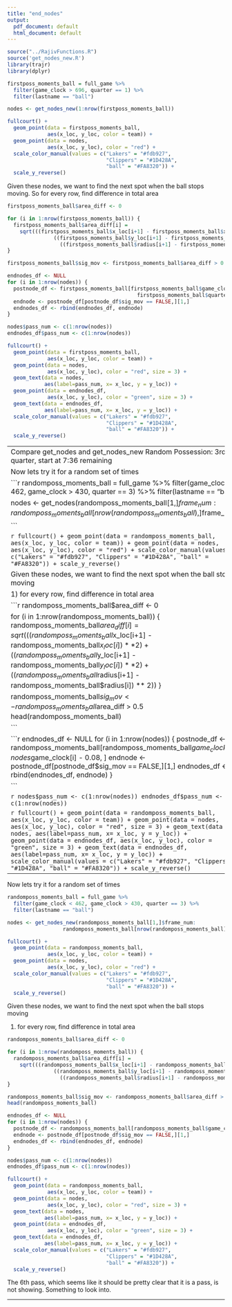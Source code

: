 ```yaml
---
title: "end_nodes"
output:
  pdf_document: default
  html_document: default
---
```



```r
source("../RajivFunctions.R")
source('get_nodes_new.R')
library(trajr)
library(dplyr)
```

```r
firstposs_moments_ball = full_game %>%
  filter(game_clock > 696, quarter == 1) %>%
  filter(lastname == "ball")

nodes <- get_nodes_new(1:nrow(firstposs_moments_ball))

```


```r
fullcourt() +
  geom_point(data = firstposs_moments_ball,
             aes(x_loc, y_loc, color = team)) + 
  geom_point(data = nodes,
             aes(x_loc, y_loc), color = "red") +
  scale_color_manual(values = c("Lakers" = "#fdb927",
                                "Clippers" = "#1D428A",
                                "ball" = "#FA8320")) +
  scale_y_reverse()
```

Given these nodes, we want to find the next spot when the ball stops moving. So for every row, find difference in total area 

```r
firstposs_moments_ball$area_diff <- 0

for (i in 1:nrow(firstposs_moments_ball)) {
  firstposs_moments_ball$area_diff[i] = 
    sqrt(((firstposs_moments_ball$x_loc[i+1] - firstposs_moments_ball$x_loc[i]) ** 2) +
               ((firstposs_moments_ball$y_loc[i+1] - firstposs_moments_ball$y_loc[i]) ** 2) +
                 ((firstposs_moments_ball$radius[i+1] - firstposs_moments_ball$radius[i]) ** 2))
}

firstposs_moments_ball$sig_mov <- firstposs_moments_ball$area_diff > 0.5
```


```r
endnodes_df <- NULL
for (i in 1:nrow(nodes)) {
  postnode_df <- firstposs_moments_ball[firstposs_moments_ball$game_clock < nodes$game_clock[i] - 0.08 &
                                          firstposs_moments_ball$quarter == nodes$quarter[i], ]
  endnode <- postnode_df[postnode_df$sig_mov == FALSE,][1,]
  endnodes_df <- rbind(endnodes_df, endnode)
}

```

```r
nodes$pass_num <- c(1:nrow(nodes))
endnodes_df$pass_num <- c(1:nrow(nodes))
```


```r
fullcourt() +
  geom_point(data = firstposs_moments_ball,
             aes(x_loc, y_loc, color = team)) + 
  geom_point(data = nodes,
             aes(x_loc, y_loc), color = "red", size = 3) +
  geom_text(data = nodes,
            aes(label=pass_num, x= x_loc, y = y_loc)) +
  geom_point(data = endnodes_df,
             aes(x_loc, y_loc), color = "green", size = 3) +
  geom_text(data = endnodes_df,
            aes(label=pass_num, x= x_loc, y = y_loc)) +
  scale_color_manual(values = c("Lakers" = "#fdb927",
                                "Clippers" = "#1D428A",
                                "ball" = "#FA8320")) +
  scale_y_reverse()
```

--------------------------------------------------------------------------------------------------------------
Compare get_nodes and get_nodes_new
Random Possession: 3rd quarter, start at 7:36 remaining


Now lets try it for a random set of times 

```r
randomposs_moments_ball = full_game %>%
  filter(game_clock < 462, game_clock > 430, quarter == 3) %>%
  filter(lastname == "ball")

nodes <- get_nodes(randomposs_moments_ball[1,]$frame_num:
                  randomposs_moments_ball[nrow(randomposs_moments_ball),]$frame_num)

```


```r
fullcourt() +
  geom_point(data = randomposs_moments_ball,
             aes(x_loc, y_loc, color = team)) + 
  geom_point(data = nodes,
             aes(x_loc, y_loc), color = "red") +
  scale_color_manual(values = c("Lakers" = "#fdb927",
                                "Clippers" = "#1D428A",
                                "ball" = "#FA8320")) +
  scale_y_reverse()
```

Given these nodes, we want to find the next spot when the ball stops moving 

1) for every row, find difference in total area 

```r
randomposs_moments_ball$area_diff <- 0

for (i in 1:nrow(randomposs_moments_ball)) {
  randomposs_moments_ball$area_diff[i] = 
    sqrt(((randomposs_moments_ball$x_loc[i+1] - randomposs_moments_ball$x_loc[i]) ** 2) +
               ((randomposs_moments_ball$y_loc[i+1] - randomposs_moments_ball$y_loc[i]) ** 2) +
                 ((randomposs_moments_ball$radius[i+1] - randomposs_moments_ball$radius[i]) ** 2))
}

randomposs_moments_ball$sig_mov <- randomposs_moments_ball$area_diff > 0.5
head(randomposs_moments_ball)

```


```r
endnodes_df <- NULL
for (i in 1:nrow(nodes)) {
  postnode_df <- randomposs_moments_ball[randomposs_moments_ball$game_clock < nodes$game_clock[i] - 0.08, ]
  endnode <- postnode_df[postnode_df$sig_mov == FALSE,][1,]
  endnodes_df <- rbind(endnodes_df, endnode)
}

```

```r
nodes$pass_num <- c(1:nrow(nodes))
endnodes_df$pass_num <- c(1:nrow(nodes))
```


```r
fullcourt() +
  geom_point(data = randomposs_moments_ball,
             aes(x_loc, y_loc, color = team)) + 
  geom_point(data = nodes,
             aes(x_loc, y_loc), color = "red", size = 3) +
  geom_text(data = nodes,
            aes(label=pass_num, x= x_loc, y = y_loc)) +
  geom_point(data = endnodes_df,
             aes(x_loc, y_loc), color = "green", size = 3) +
  geom_text(data = endnodes_df,
            aes(label=pass_num, x= x_loc, y = y_loc)) +
  scale_color_manual(values = c("Lakers" = "#fdb927",
                                "Clippers" = "#1D428A",
                                "ball" = "#FA8320")) +
  scale_y_reverse()
```




-----------------------------------------




Now lets try it for a random set of times 

```r
randomposs_moments_ball = full_game %>%
  filter(game_clock < 462, game_clock > 430, quarter == 3) %>%
  filter(lastname == "ball")

nodes <- get_nodes_new(randomposs_moments_ball[1,]$frame_num:
                  randomposs_moments_ball[nrow(randomposs_moments_ball),]$frame_num)

```


```r
fullcourt() +
  geom_point(data = randomposs_moments_ball,
             aes(x_loc, y_loc, color = team)) + 
  geom_point(data = nodes,
             aes(x_loc, y_loc), color = "red") +
  scale_color_manual(values = c("Lakers" = "#fdb927",
                                "Clippers" = "#1D428A",
                                "ball" = "#FA8320")) +
  scale_y_reverse()
```

Given these nodes, we want to find the next spot when the ball stops moving 

1) for every row, find difference in total area 

```r
randomposs_moments_ball$area_diff <- 0

for (i in 1:nrow(randomposs_moments_ball)) {
  randomposs_moments_ball$area_diff[i] = 
    sqrt(((randomposs_moments_ball$x_loc[i+1] - randomposs_moments_ball$x_loc[i]) ** 2) +
               ((randomposs_moments_ball$y_loc[i+1] - randomposs_moments_ball$y_loc[i]) ** 2) +
                 ((randomposs_moments_ball$radius[i+1] - randomposs_moments_ball$radius[i]) ** 2))
}

randomposs_moments_ball$sig_mov <- randomposs_moments_ball$area_diff > 0.5
head(randomposs_moments_ball)

```


```r
endnodes_df <- NULL
for (i in 1:nrow(nodes)) {
  postnode_df <- randomposs_moments_ball[randomposs_moments_ball$game_clock < nodes$game_clock[i] - 0.08, ]
  endnode <- postnode_df[postnode_df$sig_mov == FALSE,][1,]
  endnodes_df <- rbind(endnodes_df, endnode)
}

```

```r
nodes$pass_num <- c(1:nrow(nodes))
endnodes_df$pass_num <- c(1:nrow(nodes))
```


```r
fullcourt() +
  geom_point(data = randomposs_moments_ball,
             aes(x_loc, y_loc, color = team)) + 
  geom_point(data = nodes,
             aes(x_loc, y_loc), color = "red", size = 3) +
  geom_text(data = nodes,
            aes(label=pass_num, x= x_loc, y = y_loc)) +
  geom_point(data = endnodes_df,
             aes(x_loc, y_loc), color = "green", size = 3) +
  geom_text(data = endnodes_df,
            aes(label=pass_num, x= x_loc, y = y_loc)) +
  scale_color_manual(values = c("Lakers" = "#fdb927",
                                "Clippers" = "#1D428A",
                                "ball" = "#FA8320")) +
  scale_y_reverse()
```

The 6th pass, which seems like it should be pretty clear that it is a pass, is not showing. Something to look into.


-----------------------------------------

